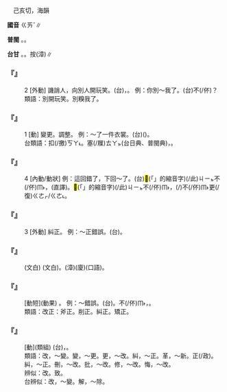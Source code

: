 
=={{ruby|改|ㄍㄞˇ}}==

　己亥切，海韻

'''國音''' <rt>ㄍㄞˇ</rt>∥

'''普閩''' {{ruby|(文)|ㄍㄞˋ}}。{{ruby|(白)|ㄍㄨㆤˋ}}。

'''台甘''' {{ruby|(文)|ㄍㄞˋ}}。{{ruby|(語)|ㄍㄨㆤˋ}}。按{{ruby|：|ㄍㆤˋ}}(漳)∥

    

==='''『{{ruby|改|ㄍㄞˇ}}』'''===
:2  [外動] 譏誚人，向別人開玩笑。(台){{ruby|恥|ㄊㄧˋ}}{{ruby|笑|ㄑㄧㄜ˪}}，{{ruby|滾|ㄍㄨㄣˋ}}{{ruby|笑|ㄑㄧㄜ˪}}。 例：你別～我了。(台){{ruby|汝|ㄌㄧˋ}}{{ruby|<mark>&#xffb49;</mark>|ㄇㄞ˪}}{{ruby|滾|ㄍㄨㄣˋ}}{{ruby|笑|ㄑㄧㄜ˪}}{{ruby|好|ㄏㄜˋ}}不(/伓){{ruby|·|ㆬ}}？
:類語：別開玩笑。別糗我了。
:
    

==='''『{{ruby|改|ㄍㄞˇ}}』'''===
:1  [動] 變更。調整。 例：～了一件衣裳。(台){{ruby|改|ㄍㄞˋ}}{{ruby|一|ㄐㄧㆵ ͘}}{{ruby|領|ㄋㄧㄚˋ}}{{ruby|衫|ㄙㆩ}}({{ruby|因|ㄧㄣ}}{{ruby|為|ㄨㄧ˫}}{{ruby|傷|ㄒㄧㆫ/ㄒㄧㆧ}}{{ruby|長|ㄉㆭˊ}})。
:台類語：扣(/撽)<rt>ㄎㄚ˪</rt>{{ruby|短|ㄉㆤˋ}}。塞(/屧)<rt>ㄊㄚㆵ</rt>(台日典、普閩典){{ruby|楔|ㄙㆤㆷ}}{{ruby|→|ㄒㄧㄚㆴ}}{{ruby|褲|ㄎㆦ˪}}{{ruby|底|ㄉㄨㆤˋ/ㄉㆤˋ}}，{{ruby|接|ㄐㄧㄚㆴ}}{{ruby|布|ㄅㆦ˪}}。
:
    

==='''『{{ruby|改|ㄍㄞˇ}}』'''===
:4  [內動/動狀] 例：這回錯了，下回～了。(台)<mark>&#xffb50;</mark>(「{{ruby|此|ㄐㄧˋ}}{{ruby|一|ㄐㄧㆵ ͘}}」的縮音字)(/此)<rt>ㄐㄧㆵ</rt>{{ruby|擺|ㄅㄞˋ}}不(/伓)<rt>ㆬ˫</rt>{{ruby|著|ㄉㄧㄜㆷ ͘}}{{ruby|去|ㄎㄧ˪}}，{{ruby|後|ㄠ˫}}{{ruby|擺|ㄅㄞˋ}}{{ruby|會|ㄨㆤ˫/ㆤ˫}}{{ruby|改|ㄍㄞˋ}}(直譯)。<mark>&#xffb50;</mark>(「{{ruby|此|ㄐㄧˋ}}{{ruby|一|ㄐㄧㆵ ͘}}」的縮音字)(/此)<rt>ㄐㄧㆵ</rt>{{ruby|擺|ㄅㄞˋ}}{{ruby|做|ㄗㄨㆤ˪/ㄗㄜ˪}}不(/伓)<rt>ㆬ˫</rt>{{ruby|著|ㄉㄧㄜㆷ ͘}}{{ruby|去|ㄎㄧ˪}}，{{ruby|後|ㄠ˫}}(/{{ruby|下|ㆤ˫}}){{ruby|擺|ㄅㄞˋ}}不(/伓)<rt>ㆬ˫</rt>{{ruby|敢|ㄍㆩˋ}}更(/復)<rt>ㄍㄜㆷ/ㄍㄜ˪</rt>{{ruby|錯|ㄘㄜ˪}}。
    

==='''『{{ruby|改|ㄍㄞˇ}}』'''===
:3  [外動] 糾正。 例：～正錯誤。(台){{ruby|改|ㄍㄞˋ}}{{ruby|正|ㄐㄧㄥ˪}}{{ruby|錯|ㄘㄜ˪}}{{ruby|誤|ㆣㆦ˫}}。
    

==='''『{{ruby|改|ㄍㄞˇ}}{{ruby|過|ㄍㄨㄛˋ}}』'''===
: (文白) {{ruby|改|ㄍㄞˋ}}{{ruby|過|ㄍㄜ˪}}(文白)。{{ruby|改|ㄍㆤˋ}}(漳){{ruby|/|ㄍㄨㆤˋ}}(廈){{ruby|變|ㄅㆪ˪}}(口語)。
    

==='''『{{ruby|改|ㄍㄞˇ}}{{ruby|正|ㄓㄥˋ}}』'''===
: [動短](動果) {{ruby|糾|ㄐㄧㄨ}}{{ruby|正|ㄓㄥˋ}}。 例：～錯誤。(台){{ruby|改|ㄍㆤˋ}}{{ruby|變|ㄅㆪ˪}}。{{ruby|原|ㆣㄨㄢˊ}}{{ruby|來|ㄌㄞˊ}}不(/伓)<rt>ㆬ˫</rt>{{ruby|著|ㄉㄧㄜㆷ ͘}}，{{ruby|改|ㄍㄞˋ}}{{ruby|付|ㄏㄜ˫}}{{ruby|伊|ㄧ}}{{ruby|著|ㄉㄧㄜㆷ ͘}}。
:類語：改正：斧正。削正。糾正。矯正。
:
    

==='''『{{ruby|更|ㄍㄥ}}{{ruby|改|ㄍㄞˇ}}』'''===
: [動](類組) (台){{ruby|更|ㄍㄧㄥ}}{{ruby|改|ㄍㄞˋ}}，{{ruby|變|ㄅㄧㄢ˪}}{{ruby|更|ㄍㄧㄥ}}。
:類語：改，～變。變，～更。更，～改。糾，～正。革，～新。正(/政)。糾，～正。刪，～改。批，～改。修，～改。悔，～改。
:
:辨似：改。致。
:
:台辨似：改，～變。解，～除。
:
    
